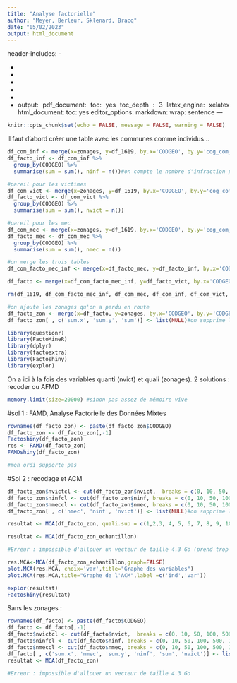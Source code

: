 ---
title: "Analyse factorielle"
author: "Meyer, Berleur, Sklenard, Bracq"
date: "05/02/2023"
output: html_document
---
header-includes:
- \usepackage{fancyhdr}
- \pagestyle{fancy}
- \fancyhead{}
- \fancyfoot{}
- \fancyhead[CO,CE]{Poing Levé}
- \fancyfoot[CO,CE]{Sondage}
- \fancyfoot[R]{\thepage}
output:
  pdf_document:
    toc: yes
    toc_depth : 3
    latex_engine: xelatex
  html_document:
    toc: yes
editor_options: 
  markdown: 
    wrap: sentence
---

```{=html}
<style>
body {
text-align: justify}
</style>
```

```{r setup, include=FALSE}
knitr::opts_chunk$set(echo = FALSE, message = FALSE, warning = FALSE)

```

Il faut d'abord créer une table avec les communes comme individus...

```{r création-base}
df_com_inf <- merge(x=zonages, y=df_1619, by.x='CODGEO', by.y='cog_com_22_inf', all.x=TRUE)#on créé une base avec les communes comme identifiant avec les zonages
df_facto_inf <- df_com_inf %>%
  group_by(CODGEO) %>%
  summarise(sum = sum(), ninf = n())#on compte le nombre d'infraction par commune

#pareil pour les victimes
df_com_vict <- merge(x=zonages, y=df_1619, by.x='CODGEO', by.y='cog_com_22_vict', all.x=TRUE)
df_facto_vict <- df_com_vict %>%
  group_by(CODGEO) %>%
  summarise(sum = sum(), nvict = n())

#pareil pour les mec
df_com_mec <- merge(x=zonages, y=df_1619, by.x='CODGEO', by.y='cog_com_22_mec', all.x=TRUE)
df_facto_mec <- df_com_mec %>%
  group_by(CODGEO) %>%
  summarise(sum = sum(), nmec = n())

#on merge les trois tables
df_com_facto_mec_inf <- merge(x=df_facto_mec, y=df_facto_inf, by.x='CODGEO', by.y='CODGEO', all.x=TRUE)

df_facto <- merge(x=df_com_facto_mec_inf, y=df_facto_vict, by.x='CODGEO', by.y='CODGEO', all.x=TRUE)

rm(df_1619, df_com_facto_mec_inf, df_com_mec, df_com_inf, df_com_vict, df_facto_mec, df_facto_inf, df_facto_vict, t.del)#on supprime toutes les bases qui servent à rien

```

```{r}
#on ajoute les zonages qu'on a perdu en route
df_facto_zon <- merge(x=df_facto, y=zonages, by.x='CODGEO', by.y='CODGEO', all.x=TRUE)
df_facto_zon[ , c('sum.x', 'sum.y', 'sum')] <- list(NULL)#on supprime le reste

```


```{r chargement-packages}
library(questionr)
library(FactoMineR)
library(dplyr)
library(factoextra)
library(Factoshiny)
library(explor)
```

On a ici à la fois des variables quanti (nvict) et quali (zonages). 2 solutions : recoder ou AFMD

```{r}
memory.limit(size=20000) #sinon pas assez de mémoire vive
```


#sol 1 : FAMD, Analyse Factorielle des Données Mixtes
```{r}
rownames(df_facto_zon) <- paste(df_facto_zon$CODGEO)
df_facto_zon <- df_facto_zon[,-1]
Factoshiny(df_facto_zon)
res <- FAMD(df_facto_zon)
FAMDshiny(df_facto_zon)

#mon ordi supporte pas
```

#Sol 2 : recodage et ACM
```{r creation-classes}
df_facto_zon$nvictcl <- cut(df_facto_zon$nvict,  breaks = c(0, 10, 50, 100, 500, 1000, 5000, 10000, 50000), include.lowest = TRUE)
df_facto_zon$ninfcl <- cut(df_facto_zon$ninf, breaks = c(0, 10, 50, 100, 500, 1000, 5000, 10000, 50000), include.lowest = TRUE)
df_facto_zon$nmeccl <- cut(df_facto_zon$nmec, breaks = c(0, 10, 50, 100, 500, 1000, 5000, 10000, 50000), include.lowest = TRUE)
df_facto_zon[ , c('nmec', 'ninf', 'nvict')] <- list(NULL)#on supprime le reste
```

```{r ACM}
resultat <- MCA(df_facto_zon, quali.sup = c(1,2,3, 4, 5, 6, 7, 8, 9, 10, 11,12, 13, 14, 15, 16))

resultat <- MCA(df_facto_zon_echantillon)

#Erreur : impossible d'allouer un vecteur de taille 4.3 Go (prend trop de mémoire vive)

res.MCA<-MCA(df_facto_zon_echantillon,graph=FALSE)
plot.MCA(res.MCA, choix='var',title="Graphe des variables")
plot.MCA(res.MCA,title="Graphe de l'ACM",label =c('ind','var'))

explor(resultat)
Factoshiny(resultat)
```

Sans les zonages :
```{r ACM-sans-zonages}
rownames(df_facto) <- paste(df_facto$CODGEO)
df_facto <- df_facto[,-1]
df_facto$nvictcl <- cut(df_facto$nvict,  breaks = c(0, 10, 50, 100, 500, 1000, 5000, 10000, 50000), include.lowest = TRUE)
df_facto$ninfcl <- cut(df_facto$ninf, breaks = c(0, 10, 50, 100, 500, 1000, 5000, 10000, 50000), include.lowest = TRUE)
df_facto$nmeccl <- cut(df_facto$nmec, breaks = c(0, 10, 50, 100, 500, 1000, 5000, 10000, 50000), include.lowest = TRUE)
df_facto[ , c('sum.x', 'nmec', 'sum.y', 'ninf', 'sum', 'nvict')] <- list(NULL)#on supprime le reste
resultat <- MCA(df_facto_zon)

#Erreur : impossible d'allouer un vecteur de taille 4.3 Go
```





